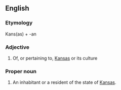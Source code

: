 {{see|kansan}}
==English==

===Etymology===
Kans(as) + -an

===Adjective===
{{en-adj|-}}

# Of, or pertaining to, [[Kansas]] or its culture

===Proper noun===
{{en-proper noun|Kansans}}

# An inhabitant or a resident of the state of [[Kansas]].